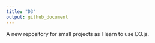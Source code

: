 ```yaml
---
title: "D3"
output: github_document
---
```


A new repository for small projects as I learn to use D3.js.